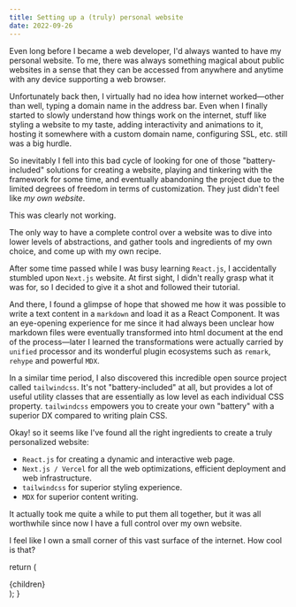 ```yaml
---
title: Setting up a (truly) personal website
date: 2022-09-26
---
```



Even long before I became a web developer, I'd always wanted to have my personal website.
To me, there was always something magical about public websites in a sense that
they can be accessed from anywhere and anytime with any device supporting a web browser.

Unfortunately back then, I virtually had no idea how internet worked&mdash;other than well,
typing a domain name in the address bar. Even when I finally started to slowly understand
how things work on the internet, stuff like styling a website to my taste, adding interactivity and animations to it, hosting it somewhere
with a custom domain name, configuring SSL, etc. still was a big hurdle.

So inevitably I fell into this bad cycle of looking for one of those "battery-included" solutions for creating a website, playing and tinkering with the framework for some time,
and eventually abandoning the project due to the limited degrees of freedom in terms of customization.
They just didn't feel like _my own website_.

This was clearly not working.

The only way to have a complete control over a website was to dive into lower levels of abstractions,
and gather tools and ingredients of my own choice, and come up with my own recipe.

After some time passed while I was busy learning `React.js`, I accidentally stumbled upon `Next.js` website.
At first sight, I didn't really grasp what it was for, so I decided to give it a shot and followed their tutorial.

And there, I found a glimpse of hope that showed me how it was possible to write a text content in a `markdown` and
load it as a React Component. It was an eye-opening experience for me since
it had always been unclear how markdown files were eventually transformed into html document at the end of the process&mdash;later
I learned the transformations were actually carried by `unified` processor and its wonderful plugin ecosystems such as `remark`, `rehype` and powerful `MDX`.

In a similar time period, I also discovered this incredible open source project
called `tailwindcss`. It's not "battery-included" at all, but provides a lot of useful utility classes that are
essentially as low level as each individual CSS property. `tailwindcss` empowers you to create your own "battery" with a superior DX compared to
writing plain CSS.

Okay! so it seems like I've found all the right ingredients to create a truly personalized website:

- `React.js` for creating a dynamic and interactive web page.
- `Next.js / Vercel` for all the web optimizations, efficient deployment and web infrastructure.
- `tailwindcss` for superior styling experience.
- `MDX` for superior content writing.

It actually took me quite a while to put them all together, but it was all worthwhile since
now I have a full control over my own website.

I feel like I own a small corner of this vast surface of the internet. How cool is that?

  return (
    <Article title={title} date={date}>
      {children}
    </Article>
  );
}
